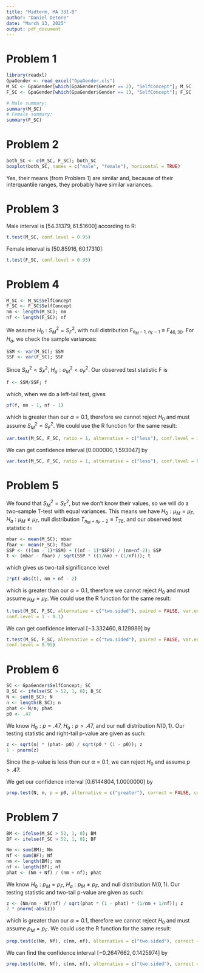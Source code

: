 ```yaml
---
title: "Midterm, MA 331-B"
author: "Daniel Detore"
date: "March 13, 2025"
output: pdf_document
---
```



# Problem 1
```r
library(readxl)
GpaGender <- read_excel("GpaGender.xls")
M_SC <- GpaGender[which(GpaGender$Gender == 2), "SelfConcept"]; M_SC
F_SC <- GpaGender[which(GpaGender$Gender == 1), "SelfConcept"]; F_SC

# Male summary:
summary(M_SC)
# Female summary:
summary(F_SC)
```

# Problem 2
```r
both_SC <- c(M_SC, F_SC); both_SC
boxplot(both_SC, names = c("male", "female"), horizontal = TRUE)
```
Yes, their means (from Problem 1) are similar and, because of their interquantile ranges, they probably have similar variances.

# Problem 3
Male interval is $[54.31379, 61.51600]$ according to R:
```r
t.test(M_SC, conf.level = 0.95)
```

Female interval is $[50.85916, 60.17310]$:
```r
t.test(F_SC, conf.level = 0.95)
```

# Problem 4
```r
M_SC <- M_SC$SelfConcept
F_SC <- F_SC$SelfConcept
nm <- length(M_SC); nm
nf <- length(F_SC); nf
```
We assume $H_0: S_M^2 = S_F^2$, with null distribution $F_{n_M -1,\ n_F -1} \equiv F_{46, 30}$. For $H_a$, we check the sample variances:
```r
SSM <- var(M_SC); SSM
SSF <- var(F_SC); SSF
```
Since $S_M^2 < S_F^2$, $H_a: \sigma^2_M < \sigma^2_F$.
Our observed test statistic F is
```r
f <- SSM/SSF; f
```
which, when we do a left-tail test, gives
```r
pf(f, nm - 1, nf - 1)
```
which is greater than our $\alpha = 0.1$, therefore we cannot reject $H_0$ and must assume $S_M^2 = S_F^2$. We could use the R function for the same result:
```r
var.test(M_SC, F_SC, ratio = 1, alternative = c("less"), conf.level = 1 - 0.1)
```
We can get confidence interval $[0.000000, 1.593047]$ by
```r
var.test(M_SC, F_SC, ratio = 1, alternative = c("less"), conf.level = 0.95)
```


# Problem 5
We found that $S_M^2 = S_F^2$, but we don't know their values, so we will do a two-sample T-test with equal variances. This means we have $H_0: \mu_M = \mu_F$, $H_a: \mu_M \neq \mu_F$, null distribution $T_{n_M + n_F - 2} \equiv T_{76}$, and our observed test statistic $t =$
```r
mbar <- mean(M_SC); mbar
fbar <- mean(F_SC); fbar
SSP <- (((nm - 1)*SSM) + ((nf - 1)*SSF)) / (nm+nf-2); SSP
t <- (mbar - fbar) / sqrt(SSP * ((1/nm) + (1/nf))); t
```
which gives us two-tail significance level
```r
2*pt(-abs(t), nm + nf - 2)
```
which is greater than our $\alpha = 0.1$, therefore we cannot reject $H_0$ and must assume $\mu_M = \mu_F$. We could use the R function for the same result:
```r
t.test(M_SC, F_SC, alternative = c("two.sided"), paired = FALSE, var.equal = TRUE, 
conf.level = 1 - 0.1)
```
We can get confidence interval $[-3.332460,  8.129989]$ by 
```r
t.test(M_SC, F_SC, alternative = c("two.sided"), paired = FALSE, var.equal = TRUE, 
conf.level = 0.95)
```

# Problem 6
```r
SC <- GpaGender$SelfConcept; SC
B_SC <- ifelse(SC > 52, 1, 0); B_SC
N <- sum(B_SC); N
n <- length(B_SC); n
phat <- N/n; phat
p0 <- .47
```
We know $H_0: p = .47$, $H_a: p > .47$, and our null distribution $N(0,1)$. Our testing statistic and right-tail p-value are given as such:
```r
z <- sqrt(n) * (phat- p0) / sqrt(p0 * (1 - p0)); z
1 - pnorm(z)
```
Since the p-value is less than our $\alpha = 0.1$, we can reject $H_0$ and assume $p > .47$. 

We get our confidence interval $[0.6144804, 1.0000000]$ by
```r
prop.test(N, n, p = p0, alternative = c("greater"), correct = FALSE, conf.level = .95)
```

# Problem 7
```r
BM <- ifelse(M_SC > 52, 1, 0); BM
BF <- ifelse(F_SC > 52, 1, 0); BF

Nm <- sum(BM); Nm
Nf <- sum(BF); Nf
nm <- length(BM); nm
nf <- length(BF); nf
phat <- (Nm + Nf) / (nm + nf); phat
```
We know $H_0: p_M = p_F$, $H_a: p_M \neq p_F$, and null distribution $N(0,1)$. Our testing statistic and two-tail p-value are given as such:
```r
z <- (Nm/nm - Nf/nf) / sqrt(phat * (1 - phat) * (1/nm + 1/nf)); z
2 * pnorm(-abs(z))
```
which is greater than our $\alpha = 0.1$, therefore we cannot reject $H_0$ and must assume $p_M = p_F$. We could use the R function for the same result:
```r
prop.test(c(Nm, Nf), c(nm, nf), alternative = c("two.sided"), correct = FALSE, conf.level = 1-0.1)
```
We can find the confidence interval $[ -0.2647662,  0.1425974]$ by 
```r
prop.test(c(Nm, Nf), c(nm, nf), alternative = c("two.sided"), correct = FALSE, conf.level = .95)
```